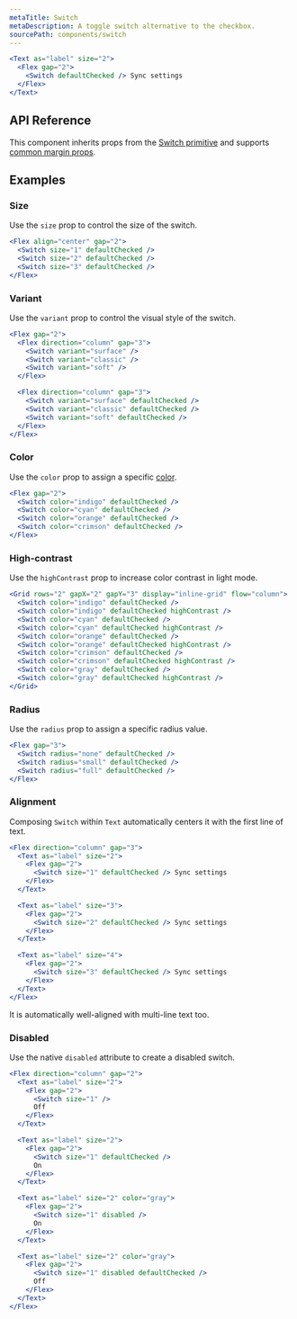 ```yaml
---
metaTitle: Switch
metaDescription: A toggle switch alternative to the checkbox.
sourcePath: components/switch
---
```


```jsx live=true
<Text as="label" size="2">
  <Flex gap="2">
    <Switch defaultChecked /> Sync settings
  </Flex>
</Text>
```

## API Reference

This component inherits props from the [Switch primitive](/primitives/docs/components/switch) and supports [common margin props](/themes/docs/theme/layout#margin-props).

<ThemesPropsTable defs="switchPropDefs" />

## Examples

### Size

Use the `size` prop to control the size of the switch.

```jsx live=true
<Flex align="center" gap="2">
  <Switch size="1" defaultChecked />
  <Switch size="2" defaultChecked />
  <Switch size="3" defaultChecked />
</Flex>
```

### Variant

Use the `variant` prop to control the visual style of the switch.

```jsx live=true scroll=true
<Flex gap="2">
  <Flex direction="column" gap="3">
    <Switch variant="surface" />
    <Switch variant="classic" />
    <Switch variant="soft" />
  </Flex>

  <Flex direction="column" gap="3">
    <Switch variant="surface" defaultChecked />
    <Switch variant="classic" defaultChecked />
    <Switch variant="soft" defaultChecked />
  </Flex>
</Flex>
```

### Color

Use the `color` prop to assign a specific [color](/themes/docs/theme/color).

```jsx live=true
<Flex gap="2">
  <Switch color="indigo" defaultChecked />
  <Switch color="cyan" defaultChecked />
  <Switch color="orange" defaultChecked />
  <Switch color="crimson" defaultChecked />
</Flex>
```

### High-contrast

Use the `highContrast` prop to increase color contrast in light mode.

```jsx live=true
<Grid rows="2" gapX="2" gapY="3" display="inline-grid" flow="column">
  <Switch color="indigo" defaultChecked />
  <Switch color="indigo" defaultChecked highContrast />
  <Switch color="cyan" defaultChecked />
  <Switch color="cyan" defaultChecked highContrast />
  <Switch color="orange" defaultChecked />
  <Switch color="orange" defaultChecked highContrast />
  <Switch color="crimson" defaultChecked />
  <Switch color="crimson" defaultChecked highContrast />
  <Switch color="gray" defaultChecked />
  <Switch color="gray" defaultChecked highContrast />
</Grid>
```

### Radius

Use the `radius` prop to assign a specific radius value.

```jsx live=true
<Flex gap="3">
  <Switch radius="none" defaultChecked />
  <Switch radius="small" defaultChecked />
  <Switch radius="full" defaultChecked />
</Flex>
```

### Alignment

Composing `Switch` within `Text` automatically centers it with the first line of text.

```jsx live="true"
<Flex direction="column" gap="3">
  <Text as="label" size="2">
    <Flex gap="2">
      <Switch size="1" defaultChecked /> Sync settings
    </Flex>
  </Text>

  <Text as="label" size="3">
    <Flex gap="2">
      <Switch size="2" defaultChecked /> Sync settings
    </Flex>
  </Text>

  <Text as="label" size="4">
    <Flex gap="2">
      <Switch size="3" defaultChecked /> Sync settings
    </Flex>
  </Text>
</Flex>
```

It is automatically well-aligned with multi-line text too.

### Disabled

Use the native `disabled` attribute to create a disabled switch.

```jsx live="true"
<Flex direction="column" gap="2">
  <Text as="label" size="2">
    <Flex gap="2">
      <Switch size="1" />
      Off
    </Flex>
  </Text>

  <Text as="label" size="2">
    <Flex gap="2">
      <Switch size="1" defaultChecked />
      On
    </Flex>
  </Text>

  <Text as="label" size="2" color="gray">
    <Flex gap="2">
      <Switch size="1" disabled />
      On
    </Flex>
  </Text>

  <Text as="label" size="2" color="gray">
    <Flex gap="2">
      <Switch size="1" disabled defaultChecked />
      Off
    </Flex>
  </Text>
</Flex>
```
